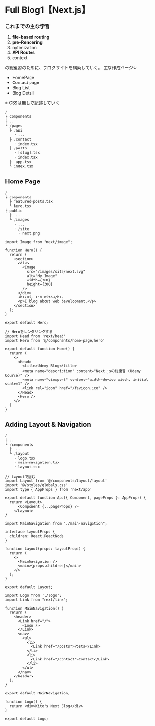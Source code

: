 # Full Blog1【Next.js】

### これまでの主な学習
1. **file-based routing**
2. **pre-Rendering**
3. optimization
4. **API Routes**
5. context

の総復習のために、ブログサイトを構築していく。
主な作成ページ↓

- HomePage
- Contact page
- Blog List
- Blog Detail

※ CSSは無しで記述していく

```a {4-13}filename="ディレクトリ構造 (pages)"
/ 
├ components
├ ...
└ /pages
  ├ /api
    └ ...
  ├ /contact
    └ index.tsx
  ├ /posts
    ├ [slug].tsx
    └ index.tsx
  ├ _app.tsx
  └ index.tsx
```

## Home Page
```a {2-4} filename="ディレクトリ構造(homepage)"
/ 
├ components
  ├ featured-posts.tsx
  └ hero.tsx
├ public
  ├ ...
  └ /images
    ├ ...
    └ /site
      └ next.png
```

```tsx filename="components/hero.tsx"
import Image from "next/image";

function Hero() {
  return (
    <section>
      <div>
        <Image
          src="/images/site/next.svg"
          alt="My Image"
          width={300}
          height={300}
        />
      </div>
      <h1>Hi, I'm Kito</h1>
      <p>I blog about web development.</p>
    </section>
  );
}

export default Hero;
```

```tsx filename="index.tsx"
// Heroをレンダリングする
import Head from 'next/head'
import Hero from '@/components/home-page/hero'

export default function Home() {
  return (
    <>
      <Head>
        <title>Udemy Blog</title>
        <meta name="description" content="Next.jsの総復習 (Udemy Course)" />
        <meta name="viewport" content="width=device-width, initial-scale=1" />
        <link rel="icon" href="/favicon.ico" />
      </Head>
      <Hero />
    </>
  )
}

```

##  Adding Layout & Navigation

```a {5-8} filename="ディレクトリ構造(layout)"
/ 
├ ...
└ /components
  ├ ...
  └ /layout
    ├ logo.tsx
    ├ main-navigation.tsx
    └ layout.tsx
```

```tsx filename="_app.tsx"
// Layoutで囲む
import Layout from '@/components/layout/layout'
import '@/styles/globals.css'
import type { AppProps } from 'next/app'

export default function App({ Component, pageProps }: AppProps) {
  return <Layout>
      <Component {...pageProps} />
    </Layout>
}
```

```tsx filename="components/layout/layout.tsx"
import MainNavigation from "./main-navigation";

interface layoutProps {
  children: React.ReactNode
}

function Layout(props: layoutProps) {
  return (
    <>
      <MainNavigation />
      <main>{props.children}</main>
    </>
  );
}

export default Layout;
```

```tsx filename="components/layout/main-navigation.tsx"
import Logo from './logo';
import Link from "next/link";

function MainNavigation() {
  return (
    <header>
      <Link href="/">
        <Logo />
      </Link>
      <nav>
        <ul>
          <li>
            <Link href="/posts">Posts</Link>
          </li>
          <li>
            <Link href="/contact">Contact</Link>
          </li>
        </ul>
      </nav>
    </header>
  );
}

export default MainNavigation;

```

```tsx filename="components/layout/logo.tsx"
function Logo() {
  return <div>Kito's Next Blog</div>
}

export default Logo;
```